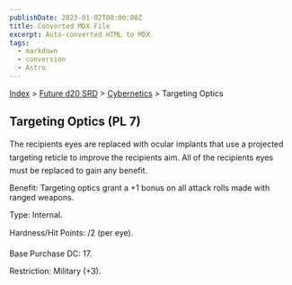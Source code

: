 ```yaml
---
publishDate: 2023-01-02T00:00:00Z
title: Converted MDX File
excerpt: Auto-converted HTML to MDX.
tags:
  - markdown
  - conversion
  - Astro
---
```


[Index](-index) > [Future d20 SRD](future-d20-srd-index) > [Cybernetics](future-d20-srd-cybernetics-index) > Targeting Optics

## Targeting Optics (PL 7)

The recipients eyes are replaced with ocular implants that use a projected targeting reticle to improve the recipients aim. All of the recipients eyes must be replaced to gain any benefit.

Benefit: Targeting optics grant a +1 bonus on all attack rolls made with ranged weapons.

Type: Internal.

Hardness/Hit Points: /2 (per eye).

Base Purchase DC: 17.

Restriction: Military (+3).
